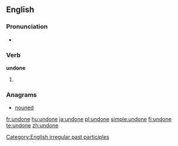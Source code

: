 ==English==

===Pronunciation===
* {{IPA|/ʌn'dɒn/}}
*: {{rhymes|ʌn}}

===Verb===
'''undone'''

# {{past participle of|[[undo]]}}

<!-- Please put the translations on the page of "undo" ===Translations===
* Dutch: [[ongedaan gemaakt]]
* Portuguese: [[desfeito]]-->

===Anagrams===
* [[nouned#English|nouned]]

[[Category:English irregular past participles]]

[[fr:undone]]
[[hu:undone]]
[[ja:undone]]
[[pl:undone]]
[[simple:undone]]
[[fi:undone]]
[[te:undone]]
[[zh:undone]]